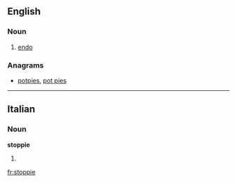 ==English==

===Noun===
{{en-noun}}

# {{context|cycling}} [[endo]]

===Anagrams===
* [[potpies#English|potpies]], [[pot pies#English|pot pies]]

----

==Italian==

===Noun===
'''stoppie''' {{f}}

# {{plural of|stoppia|lang=it}}

[[fr:stoppie]]